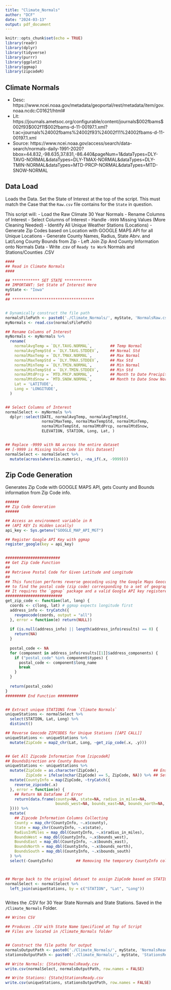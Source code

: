 ```yaml
---
title: "Climate_Normals"
author: "DCF"
date: "2024-03-13"
output: pdf_document
---
```


```r
knitr::opts_chunk$set(echo = TRUE)
library(readr)
library(dplyr)
library(tidyverse)
library(purrr)
library(ggplot2)
library(ggmap)
library(zipcodeR)
```

## Climate Normals  

* Desc: https://www.ncei.noaa.gov/metadata/geoportal/rest/metadata/item/gov.noaa.ncdc:C01621/html#
* Lit: https://journals.ametsoc.org/configurable/content/journals$002fbams$002f93$002f11$002fbams-d-11-00197.1.xml?t:ac=journals%24002fbams%24002f93%24002f11%24002fbams-d-11-00197.1.xml
* Source: https://www.ncei.noaa.gov/access/search/data-search/normals-daily-1991-2020?bbox=44.832,-98.635,37.831,-86.440&pageNum=1&dataTypes=DLY-TAVG-NORMAL&dataTypes=DLY-TMAX-NORMAL&dataTypes=DLY-TMIN-NORMAL&dataTypes=MTD-PRCP-NORMAL&dataTypes=MTD-SNOW-NORMAL



## Data Load
Loads the Data.  Set the State of Interest at the top of the script.  This must match the Case that the `Raw.csv` file contains for the `State` in question.  

This script will:
- Load the Raw Climate 30 Year Normals
- Rename Columns of Interest
- Select Columns of Interest
- Handle `-9999` Missing Values (More Cleaning Needed)
- Identify All Unique Weather Stations (Locations)
- Generate Zip Codes based on Location with GOOGLE MAPS API for all Unique Locations
- Generate County Names, Radius, State Abrv. and Lat/Long County Bounds from Zip
- Left Join Zip And County Information onto Normals Data
- Write .csv of `Ready to Work` Normals and Stations/Counties .CSV

```r
####
## Read in Climate Normals
####

## ************ SET STATE ************
## IMPORTANT: Set State of Interest Here
myState <- "Iowa"
##
## ************************************


# Dynamically construct the file path
normalsFilePath <- paste0('./Climate_Normals/', myState, 'NormalsRaw.csv')
myNormals <- read.csv(normalsFilePath)

## Rename Columns of Interest
myNormals <- myNormals %>%
  rename(
    normalAvgTemp = `DLY.TAVG.NORMAL`,        ## Temp Normal
    normalAvgTempStd = `DLY.TAVG.STDDEV`,     ## Normal Std
    normalMaxTemp = `DLY.TMAX.NORMAL`,        ## Max Normal
    normalMaxTempStd = `DLY.TMAX.STDDEV`,     ## Max Std
    normalMinTemp = `DLY.TMIN.NORMAL`,        ## Min Normal
    normalMinTempStd = `DLY.TMIN.STDDEV`,     ## Min Std
    normalMtdPrcp = `MTD.PRCP.NORMAL`,        ## Month to Date Precipitation Norm
    normalMtdSnow = `MTD.SNOW.NORMAL`,        ## Month to Date Snow Norm
    Lat = 'LATITUDE',
    Long = 'LONGITUDE',
  )


## Select Columns of Interest
normalSelect <- myNormals %>% 
  dplyr::select(DATE, normalAvgTemp, normalAvgTempStd,
                normalMaxTemp, normalMaxTempStd, normalMinTemp,
                normalMinTempStd, normalMtdPrcp, normalMtdSnow,
                ELEVATION, STATION, Long, Lat, )


## Replace -9999 with NA across the entire dataset
## [-9999 is Missing Value Code in this Dataset]
normalSelect <- normalSelect %>%
  mutate(across(where(is.numeric), ~na_if(.x, -9999)))

```


## Zip Code Generation
Generates Zip Code with GOOGLE MAPS API, gets County and Bounds information from Zip Code info.
```r
######
## Zip Code Generation
######

## Access an environment variable in R 
## (API KEY Is Hidden Locally)
api_key <- Sys.getenv("GOOGLE_MAP_API_MGT")

## Register Google API Key with ggmap
register_google(key = api_key)


########################
## Get Zip Code Function
##
## Retrieve Postal Code for Given Latitude and Longitude
##
## This function performs reverse geocoding using the Google Maps Geocoding API
## to find the postal code (zip code) corresponding to a set of geographical coordinates.
## It requires the `ggmap` package and a valid Google API key registered via `ggmap::register_google()`
#########################
get_zip_code <- function(lat, long) {
  coords <- c(long, lat) # ggmap expects longitude first
  address_info <- tryCatch({
    revgeocode(coords, output = "all")
  }, error = function(e) return(NULL))
  
  if (is.null(address_info) || length(address_info$results) == 0) {
    return(NA)
  }
  
  postal_code <- NA
  for (component in address_info$results[[1]]$address_components) {
    if ("postal_code" %in% component$types) {
      postal_code <- component$long_name
      break
    }
  }
  
  return(postal_code)
}
######### End Function #########


## Extract unique STATIONS from `Climate Normals`
uniqueStations <- normalSelect %>%
  select(STATION, Lat, Long) %>%
  distinct()

## Reverse Geocode ZIPCODES for Unique Stations [[API CALL]]
uniqueStations <- uniqueStations %>%
  mutate(ZipCode = map2_chr(Lat, Long, ~get_zip_code(.x, .y)))


## Get All Zipcode Information from [zipcodeR]
## BoundsDirection are County Bounds
uniqueStations <- uniqueStations %>%
  mutate(ZipCode = as.character(ZipCode),                        ## Ensure ZipCode is a character
         ZipCode = ifelse(nchar(ZipCode) == 5, ZipCode, NA)) %>% ## Set invalid zip codes to NA
  mutate(CountyInfo = map(ZipCode, ~tryCatch({
    reverse_zipcode(.x)
  }, error = function(e) {
    ## Return NA Datafame if Error
    return(data.frame(county=NA, state=NA, radius_in_miles=NA,
                      bounds_west=NA, bounds_east=NA, bounds_north=NA, bounds_south=NA))
  }))) %>%
  mutate(
    ## Zipcode Information Columns Collecting
    County = map_chr(CountyInfo, ~.x$county),
    State = map_chr(CountyInfo, ~.x$state),
    RadiusInMiles = map_dbl(CountyInfo, ~.x$radius_in_miles),
    BoundsWest = map_dbl(CountyInfo, ~.x$bounds_west),
    BoundsEast = map_dbl(CountyInfo, ~.x$bounds_east),
    BoundsNorth = map_dbl(CountyInfo, ~.x$bounds_north),
    BoundsSouth = map_dbl(CountyInfo, ~.x$bounds_south)
  ) %>%
  select(-CountyInfo)          ## Removing the temporary CountyInfo column



## Merge back to the original dataset to assign ZipCode based on STATION
normalSelect <- normalSelect %>%
  left_join(uniqueStations, by = c("STATION", "Lat", "Long"))



```  




Writes the .CSV for 30 Year State Normals and State Stations.  Saved in the `/Climate_Normals` Folder.
```r
## Writes CSV

## Produces .CSV with State Name Specificed at Top of Script
## Files are located in /Climate_Normals folder


## Construct the file paths for output
normalsOutputPath <- paste0('./Climate_Normals/', myState, 'NormalsReady.csv')
stationsOutputPath <- paste0('./Climate_Normals/', myState, 'StationsReady.csv')

## Write Normals: {State}NormalsReady.csv
write.csv(normalSelect, normalsOutputPath, row.names = FALSE)

## Write Stations: {State}StationsReady.csv
write.csv(uniqueStations, stationsOutputPath, row.names = FALSE)

```









